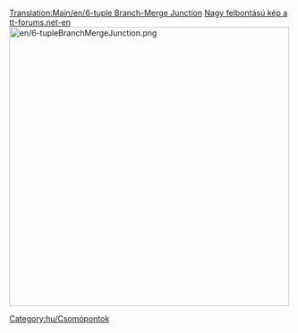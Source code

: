 [[Translation:Main/en/6-tuple Branch-Merge Junction]]{{hu/Csomópontmenü}}
[http://www.tt-forums.net/download/file.php?id=166665 Nagy felbontású kép a tt-forums.net-en]
[[File:en/6-tupleBranchMergeJunction.png|thumb|center|500px]]

[[Category:hu/Csomópontok]]